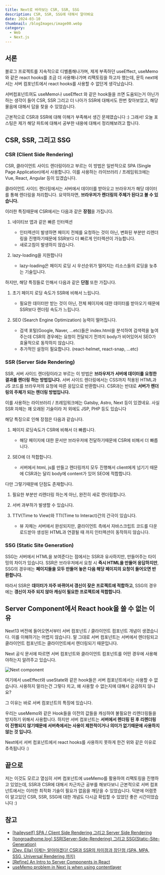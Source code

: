 ```yaml
---
title: Next로 바라보는 CSR, SSR, SSG
description: CSR, SSR, SSG에 대해서 알아봐요
date: 2024-03-10
thumbnail: /blogImages/image00.webp
category:
  - Web
  - Next.js
---
```


## 서론

블로그 프로젝트를 지속적으로 디벨롭해나가며, 제게 부족하던 useEffect, useMemo와 같은 react hooks를 조금 더 사용해나가며 리팩토링을 하고자 했는데,
문득 next에서는 서버 컴포넌트에서 react hooks를 사용할 수 없던게 생각났습니다.

서버컴포넌트여도 useMemo나 useEffect 와 같은 hook들을 쓰면 도움되는거 아닌가 하는 생각이 들어 CSR, SSR 그리고 더 나아가 SSR에 대해서도 한번 찾아보았고, 해당 물음에 대해서 답을 찾을 수 있었습니다.

근본적으로 CSR과 SSR에 대해 이해가 부족해서 생긴 문제였습니다 :) 그래서! 오늘 포스팅은 제가 해당 파트에 대해서 공부한 내용에 대해서 정리해보려고 합니다.

## CSR, SSR, 그리고 SSG

### CSR (Client Side Rendering)

CSR, 클라이언트 사이드 렌더링이라고 부르는 이 방법은 일반적으로 SPA (Single Page Application)에서 사용합니다.
이를 사용하는 라이브러리 / 프레임워크에는 Vue, React, Angular 등이 있겠습니다.

클라이언트 사이드 렌더링에서는 서버에서 데이터를 받아오고 브라우저가 해당 데이터를 통해 렌더링을 처리합니다.
요약하자면, **브라우저가 렌더링의 주체가 된다고 볼 수 있습니다.**

이러한 특징때문에 CSR에서는 다음과 같은 **장점**을 가집니다.

1. 네이티브 앱과 같은 빠른 인터렉션

   - 인터렉션이 발생하면 페이지 전체를 요청하는 것이 아닌, 변화된 부분만 리렌더링을 진행하기때문에 SSR보다 더 빠르게 인터렉션이 가능합니다.
   - 새로고침이 발생하지 않습니다.

2. lazy-loading을 지원합니다

   - lazy-loading은 페이지 로딩 시 우선순위가 떨어지는 리소스들의 로딩을 늦추는 기술입니다.

하지만, 해당 특징들로 인해서 다음과 같은 **단점** 또한 가집니다.

1. 초기 페이지 로딩 속도가 SSR에 비해서 느립니다.

   - 필요한 데이터만 받는 것이 아닌, 전체 페이지에 대한 데이터를 받아오기 때문에 SSR보다 렌더링 속도가 느립니다.

2. SEO (Search Engine Optimization) 능력이 떨어집니다.

   - 검색 포털(Google, Naver, ...etc)들은 index.html을 분석하여 검색력을 높여주는데 CSR의 경우에는 요청이 전달되기 전까지 body가 비어있어서 SEO가 효율적으로 동작하지 않습니다.
   - 추가적인 설정이 필요합니다. (react-helmet, react-snap, ...etc)

### SSR (Server Side Rendering)

SSR, 서버 사이드 렌더링이라고 부르는 이 방법은 **브라우저가 서버에 데이터를 요청한 결과를 렌더링 하는 방법입니다.**
서버 사이드 렌더링에서는 CSS까지 적용된 HTML과 JS 코드를 브라우저의 요청에 따른 응답으로 반환합니다.
CSR과는 반대로 **서버가 렌더링의 주체가 되는 렌더링 방법입니다.**

이를 사용하는 라이브러리 / 프레임워크에는 Gatsby, Astro, Next 등이 있겠네요. 사실 SSR 자체는 꽤 오래된 기술이라 저 외에도 JSP, PHP 등도 있습니다

해당 특징으로 인해 장점은 다음과 같습니다.

1. 페이지 로딩속도가 CSR에 비해서 더 빠릅니다.

   - 해당 페이지에 대한 문서만 브라우저에 전달하기때문에 CSR에 비해서 더 빠릅니다.

2. SEO에 더 적합합니다.
   - 서버에서 html, js를 만들고 렌더링까지 모두 진행해서 client에게 넘기기 때문에 CSR과는 달리 body에 content가 있어 SEO에 적합합니다.

다만 그렇기때문에 단점도 존재합니다.

1. 필요한 부분만 리렌더링 하는게 아닌, 완전히 새로 렌더링합니다.

2. 서버 과부하가 발생할 수 있습니다.

3. TTV(Time to View)와 TTI(Time to Interact)간의 간극이 있습니다.
   - 뷰 자체는 서버에서 완성되지만, 클라이언트 측에서 자바스크립트 코드를 다운로드받아 생성된 HTML과 연결될 때 까지 인터렉션이 동작하지 않습니다.

### SSG (Static Site Generation)

SSG는 서버에서 HTML을 보여준다는 점에서는 SSR과 유사하지만, 만들어주는 타이밍의 차이가 있습니다.
SSR은 브라우저에서 요청 시 **즉시 HTML을 만들어 응답하지만**, SSG의 경우에는 **페이지들을 모두 만들어 놓은 다음 해당 페이지의 요청이 들어오면 반환합니다.**

따라서 SSR은 **데이터가 자주 바뀌어서 갱신이 잦은 프로젝트에 적합하고**, SSG의 경우에는 **갱신이 자주 되지 않아 캐싱이 필요한 프로젝트에 적합합니다.**

## Server Component에서 React hook을 쓸 수 없는 이유

Next13 버전에 들어오면서부터 서버 컴포넌트 / 클라이언트 컴포넌트 개념이 생겼습니다.
이를 이해하기는 어렵지 않습니다. 말 그대로 서버 컴포넌트는 서버에서 렌더링되고 클라이언트 컴포넌트는 클라이언트에서 렌더링되기 때문입니다.

Next 공식 문서에 따르면 서버 컴포넌트와 클라이언트 컴포넌트를 어떤 경우에 사용해야하는지 알려주고 있습니다.

![Next component](</blogImages/2024_03_10/2024_03_10_(1).webp>)

여기에서 useEffect와 useState와 같은 hook들은 서버 컴포넌트에서는 사용할 수 없습니다.
사용하지 말라는건 그렇다 치고, 왜 사용할 수 없는지에 대해서 궁금하지 않나요?

그 이유는 바로 서버 컴포넌트의 특징에 있습니다.

우리는 useMemo와 같은 Hook들을 이전의 값들을 캐싱하여 불필요한 리렌더링들을 방지하기 위해서 사용합니다.
하지만 서버 컴포넌트는 **서버에서 렌더링 된 후 리렌더링이 진행되지 않기때문에 서버측에서는 사용이 제한적이거나 의미가 없기때문에 사용하지 않는 것 입니다.**

Next에서 서버 컴포넌트에서 react hooks를 사용하지 못하게 한건 위와 같은 이유로 추측됩니다 :)

## 끝으로

저는 이것도 모르고 열심히 서버 컴포넌트에 useMemo를 활용하여 리팩토링을 진행하고 있었는데, SSR과 CSR에 대해서 차근차근 공부를 해보다보니 근본적으로 서버 컴포넌트에서는 이러한 최적화 기술이 필요가 없음을 깨닫을 수 있었습니다.
덕분에 어렴풋이 알고있던 CSR, SSR, SSG에 대한 개념도 다시금 확립할 수 있었던 좋은 시간이었습니다 :)

## 참고

- [[haileyself] SPA / Client Side Rendering 그리고 Server Side Rendering](https://velog.io/@haileyself/SPA-Client-Side-Rendering-%EA%B7%B8%EB%A6%AC%EA%B3%A0-Server-Side-Rendering-90k4ar8is1)
- [[longroadhome.log] SSR(Server-Side-Rendering) 그리고 SSG(Static-Site-Generation)](https://velog.io/@longroadhome/FE-SSRServer-Side-Rendering-%EA%B7%B8%EB%A6%AC%EA%B3%A0-SSGStatic-Site-Generation-feat.-NEXT%EB%A5%BC-%EC%A4%91%EC%8B%AC%EC%9C%BC%EB%A1%9C)
- [[Dev. Ella] 이제는 알아야겠다! CSR과 SSR의 차이점과 장단점 (SPA, MPA, SSG, Universal Rendering 까지)](https://dev-ellachoi.tistory.com/28)
- [[Refine] An Intro to Server Components in React](https://refine.dev/blog/react-server-components/#problems-react-server-components-attempt-to-solve)
- [useMemo problem in Next js when using contentlayer](https://github.com/vercel/next.js/issues/49267#issuecomment-1535932088)
